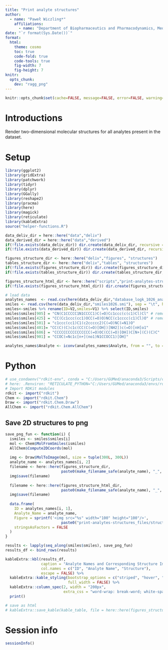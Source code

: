 ```yaml
---
title: "Print analyte structures"
author:
  - name: "Paweł Wiczling*"
    affiliations:
      - name: "Department of Biopharmaceutics and Pharmacodynamics, Medical University of Gdańsk, Gen. J. Hallera 107, 80-416 Gdańsk, Poland"
date: "`r format(Sys.Date())`"
format:
  html:
    theme: cosmo
    toc: true
    code-fold: true  
    code-tools: true
    fig-width: 7
    fig-height: 7
knitr:
  opts_chunk: 
    dev: "ragg_png"
---
```


```r
knitr::opts_chunk$set(cache=FALSE, message=FALSE, error=FALSE, warning=FALSE, comment=NA, out.width='95%')
```

# Introductions

Render two-dimensional molecular structures for all analytes present in the dataset.

# Setup
```r
library(ggplot2)
library(gridExtra)
library(patchwork)
library(tidyr)
library(dplyr)
library(GGally)
library(reshape2)
library(pracma)
library(here)
library(magick)
library(reticulate)
library(kableExtra)
source("helper-functions.R")
```

```r
data_deliv_dir = here::here("data","deliv")
data_derived_dir = here::here("data","derived")
if(!file.exists(data_deliv_dir)) dir.create(data_deliv_dir, recursive = T)
if(!file.exists(data_derived_dir)) dir.create(data_derived_dir, recursive = T)

figures_structure_dir <- here::here("deliv","figures", "structures")
tables_structure_dir <- here::here("deliv","tables", "structures")
if(!file.exists(figures_structure_dir)) dir.create(figures_structure_dir, recursive = T)
if(!file.exists(tables_structure_dir)) dir.create(tables_structure_dir, recursive = T)

figures_structure_html_dir <- here::here("scripts","print-analytes-structures_files", "structures")
if(!file.exists(figures_structure_html_dir)) dir.create(figures_structure_html_dir, recursive = T)
```

```r
# load data
analytes_names  <- read.csv(here(data_deliv_dir,"database_logk_1026_analyte_names.csv"), header = TRUE)
smiles <- read.csv(here(data_deliv_dir,"smiles1026.smi"), sep = "\t", header = FALSE)
smiles<-smiles %>% rename(ID=V2,smiles=V1) %>% select(ID,smiles)
smiles$smiles[905] = "CN(C1CCCCC1N1CCCC1)C(=O)Cc1ccc(c(c1)Cl)Cl" # remove tartrate moiety 
smiles$smiles[425] = "CC(Cc1ccc(cc1)OCC(=O)O)NCC(c1cccc(c1)Cl)O" # remove Na+ and dissociation
smiles$smiles[501] = "c1ccc(cc1)C1(c2ccccc2)C(=O)NC(=N1)O"
smiles$smiles[401]= "CC(C)(C)c1c(CC(C(=O)[OH])[NH2])c(=O)[nH]o1"
smiles$smiles[686] = "CCCCCCCCCCCCCCCC(=O)OC(CC(=O)[OH])C[N+](C)(C)C"
smiles$smiles[901] = "CCOC(=Nc1c[n+](no1)N1CCOCC1)[OH]"

analytes_names$Analyte <- iconv(analytes_names$Analyte, from = "", to = "UTF-8", sub = "byte")
```

# Python

```r
# use_condaenv("rdkit-env", conda = "C:/Users/GUMed/anaconda3/Scripts/conda.exe", required = TRUE)
# here: .Renviron: "RETICULATE_PYTHON="C:/Users/GUMed/anaconda3/envs/rdkit-ertl/python.exe"
# Import RDKit modules
rdkit <- import("rdkit")
Chem <- import("rdkit.Chem")
Draw <- import("rdkit.Chem.Draw")
AllChem <- import("rdkit.Chem.AllChem")
```

## Save 2D structures to png
```r
save_png_fun <- function(i) {
  ismiles <- smiles$smiles[i]
  mol <- Chem$MolFromSmiles(ismiles)
  AllChem$Compute2DCoords(mol)
  
  img <- Draw$MolToImage(mol, size = tuple(300L, 300L))
  analyte_name <- analytes_names[i, 2]
  filename <- here::here(figures_structure_dir, 
                         paste0(make_filename_safe(analyte_name), "_", i, ".png"))
  img$save(filename)
  
  filename <- here::here(figures_structure_html_dir, 
                         paste0(make_filename_safe(analyte_name), "_", i, ".png"))
  img$save(filename)
  
  data.frame(
    ID = analytes_names[i, 1],
    Analyte_Name = analyte_name,
    Figure = sprintf('<img src="%s" width="100" height="100"/>',  
                         paste0("print-analytes-structures_files/structures/", make_filename_safe(analyte_name), "_", i, ".png")),
    stringsAsFactors = FALSE
  )
}

results <- lapply(seq_along(smiles$smiles), save_png_fun)
results_df <- bind_rows(results)

kableExtra::kbl(results_df, 
                caption = "Analyte Names and Corresponding Structure Images",
                col.names = c("ID", "Analyte Name", "Structure"),
                escape = FALSE) %>%
  kableExtra::kable_styling(bootstrap_options = c("striped", "hover", "condensed"),
                            full_width = FALSE) %>%
  kableExtra::column_spec(2, width = "200px", 
                          extra_css = "word-wrap: break-word; white-space: normal;") %>%
  print()

# save as html
# kableExtra::save_kable(kable_table, file = here::here(figures_structure_dir, "analyte_table.html"))
```

# Session info
```r
sessionInfo()
```